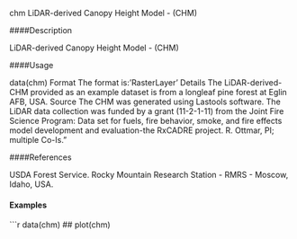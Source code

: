 chm LiDAR-derived Canopy Height Model - (CHM)

####Description 

LiDAR-derived Canopy Height Model - (CHM)

####Usage 

data(chm)
Format
The format is:’RasterLayer’
Details
The LiDAR-derived-CHM provided as an example dataset is from a longleaf pine forest at Eglin
AFB, USA.
Source
The CHM was generated using Lastools software. The LiDAR data collection was funded by a
grant (11-2-1-11) from the Joint Fire Science Program: Data set for fuels, fire behavior, smoke,
and fire effects model development and evaluation-the RxCADRE project. R. Ottmar, PI; multiple
Co-Is."

####References 

USDA Forest Service. Rocky Mountain Research Station - RMRS - Moscow, Idaho, USA.

#### Examples 
 ```r

data(chm)
## plot(chm)
